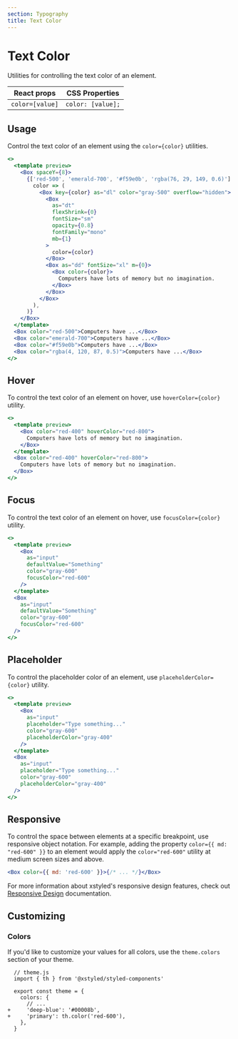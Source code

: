 ```yaml
---
section: Typography
title: Text Color
---
```


# Text Color

Utilities for controlling the text color of an element.

| React props     | CSS Properties    |
| --------------- | ----------------- |
| `color=[value]` | `color: [value];` |

## Usage

Control the text color of an element using the `color={color}` utilities.

```jsx preview
<>
  <template preview>
    <Box spaceY={8}>
      {['red-500', 'emerald-700', '#f59e0b', 'rgba(76, 29, 149, 0.6)'].map(
        color => (
          <Box key={color} as="dl" color="gray-500" overflow="hidden">
            <Box
              as="dt"
              flexShrink={0}
              fontSize="sm"
              opacity={0.8}
              fontFamily="mono"
              mb={1}
            >
              color={color}
            </Box>
            <Box as="dd" fontSize="xl" m={0}>
              <Box color={color}>
                Computers have lots of memory but no imagination.
              </Box>
            </Box>
          </Box>
        ),
      )}
    </Box>
  </template>
  <Box color="red-500">Computers have ...</Box>
  <Box color="emerald-700">Computers have ...</Box>
  <Box color="#f59e0b">Computers have ...</Box>
  <Box color="rgba(4, 120, 87, 0.5)">Computers have ...</Box>
</>
```

## Hover

To control the text color of an element on hover, use `hoverColor={color}` utility.

```jsx preview
<>
  <template preview>
    <Box color="red-400" hoverColor="red-800">
      Computers have lots of memory but no imagination.
    </Box>
  </template>
  <Box color="red-400" hoverColor="red-800">
    Computers have lots of memory but no imagination.
  </Box>
</>
```

## Focus

To control the text color of an element on hover, use `focusColor={color}` utility.

```jsx preview
<>
  <template preview>
    <Box
      as="input"
      defaultValue="Something"
      color="gray-600"
      focusColor="red-600"
    />
  </template>
  <Box
    as="input"
    defaultValue="Something"
    color="gray-600"
    focusColor="red-600"
  />
</>
```

## Placeholder

To control the placeholder color of an element, use `placeholderColor={color}` utility.

```jsx preview
<>
  <template preview>
    <Box
      as="input"
      placeholder="Type something..."
      color="gray-600"
      placeholderColor="gray-400"
    />
  </template>
  <Box
    as="input"
    placeholder="Type something..."
    color="gray-600"
    placeholderColor="gray-400"
  />
</>
```

## Responsive

To control the space between elements at a specific breakpoint, use responsive object notation. For example, adding the property `color={{ md: "red-600" }}` to an element would apply the `color="red-600"` utility at medium screen sizes and above.

```jsx
<Box color={{ md: 'red-600' }}>{/* ... */}</Box>
```

For more information about xstyled's responsive design features, check out [Responsive Design](@TODO-link) documentation.

## Customizing

### Colors

If you'd like to customize your values for all colors, use the `theme.colors` section of your theme.

```diffjs
  // theme.js
  import { th } from '@xstyled/styled-components'

  export const theme = {
    colors: {
      // ...
+     'deep-blue': '#00008b',
+     'primary': th.color('red-600'),
    },
  }
```
